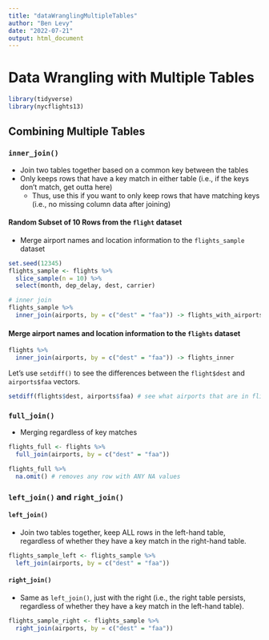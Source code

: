 ```yaml
---
title: "dataWranglingMultipleTables"
author: "Ben Levy"
date: "2022-07-21"
output: html_document
---
```


# Data Wrangling with Multiple Tables

```r
library(tidyverse)
library(nycflights13)
```

## Combining Multiple Tables

### `inner_join()`

- Join two tables together based on a common key between the tables
- Only keeps rows that have a key match in either table (i.e., if the keys don't match, get outta here)
  - Thus, use this if you want to only keep rows that have matching keys (i.e., no missing column data after joining)

#### Random Subset of 10 Rows from the `flight` dataset

- Merge airport names and location information to the `flights_sample` dataset

```r
set.seed(12345)
flights_sample <- flights %>%
  slice_sample(n = 10) %>%
  select(month, dep_delay, dest, carrier)

# inner join
flights_sample %>%
  inner_join(airports, by = c("dest" = "faa")) -> flights_with_airports
```

#### Merge airport names and location information to the `flights` dataset

```r
flights %>%
  inner_join(airports, by = c("dest" = "faa")) -> flights_inner
```


Let's use `setdiff()` to see the differences between the `flight$dest` and `airports$faa` vectors.

```r
setdiff(flights$dest, airports$faa) # see what airports that are in flights$dest that aren't in airports$faa
```


### `full_join()`

- Merging regardless of key matches

```r
flights_full <- flights %>%
  full_join(airports, by = c("dest" = "faa"))

flights_full %>%
  na.omit() # removes any row with ANY NA values
```


### `left_join()` and `right_join()`

#### `left_join()`

- Join two tables together, keep ALL rows in the left-hand table, regardless of whether they have a key match in the right-hand table.

```r
flights_sample_left <- flights_sample %>%
  left_join(airports, by = c("dest" = "faa"))
```

#### `right_join()`

- Same as `left_join()`, just with the right (i.e., the right table persists, regardless of whether they have a key match in the left-hand table).

```r
flights_sample_right <- flights_sample %>%
  right_join(airports, by = c("dest" = "faa"))
```